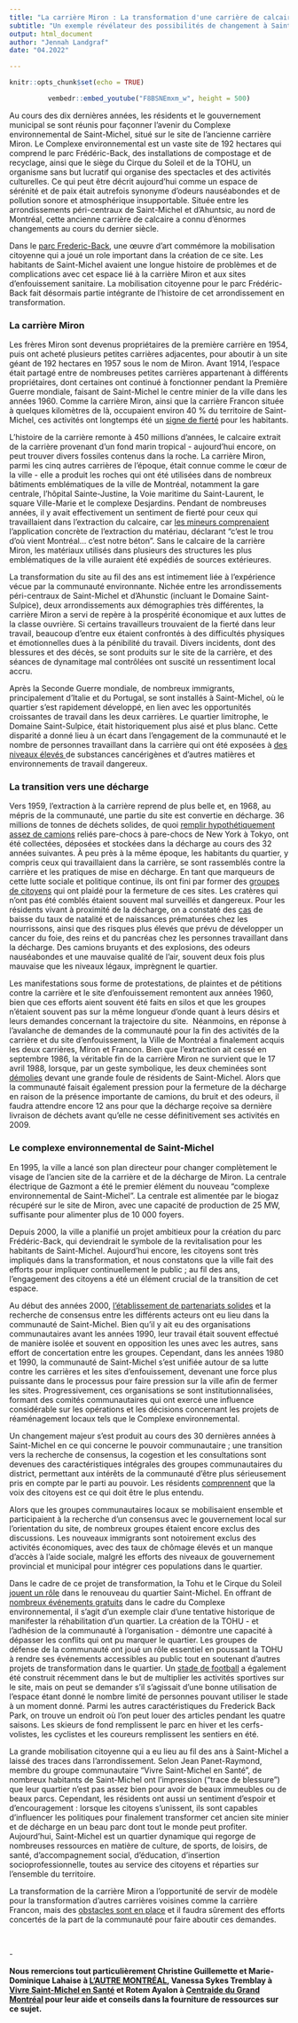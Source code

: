 ```yaml
---
title: "La carrière Miron : La transformation d'une carrière de calcaire industrielle en un complexe environnemental florissant "
subtitle: "Un exemple révélateur des possibilités de changement à Saint-Michel"  
output: html_document
author: "Jennah Landgraf"
date: "04.2022"

---
```


```r
knitr::opts_chunk$set(echo = TRUE)
```

<center>
```r
vembedr::embed_youtube("F8BSNEmxm_w", height = 500)
```
</center>

<p>Au cours des dix derni&egrave;res ann&eacute;es, les r&eacute;sidents et le gouvernement municipal se sont r&eacute;unis pour fa&ccedil;onner l'avenir du Complexe environnemental de Saint-Michel, situ&eacute; sur le site de l'ancienne carri&egrave;re Miron. Le Complexe environnemental est un vaste site de 192 hectares qui comprend le parc Frédéric-Back, des installations de compostage et de recyclage, ainsi que le si&egrave;ge du Cirque du Soleil et de la TOHU, un organisme sans but lucratif qui organise des spectacles et des activit&eacute;s culturelles. Ce qui peut &ecirc;tre d&eacute;crit aujourd'hui comme un espace de s&eacute;r&eacute;nit&eacute; et de paix &eacute;tait autrefois synonyme d'odeurs naus&eacute;abondes et de pollution sonore et atmosph&eacute;rique insupportable. Situ&eacute;e entre les arrondissements p&eacute;ri-centraux de Saint-Michel et d'Ahuntsic, au nord de Montr&eacute;al, cette ancienne carri&egrave;re de calcaire a connu d'&eacute;normes changements au cours du dernier si&egrave;cle.&nbsp;</p>
<p>Dans le <a href="https://montreal.ca/articles/le-parc-frederic-back-une-metamorphose-unique-18997">parc Frederic-Back</a>, une œuvre d’art comm&eacute;more la mobilisation citoyenne qui a joué un role important dans la création de ce site. Les habitants de Saint-Michel avaient une longue histoire de probl&egrave;mes et de complications avec cet espace li&eacute; &agrave; la carri&egrave;re Miron et aux sites d'enfouissement sanitaire. La mobilisation citoyenne pour le parc Fr&eacute;d&eacute;ric-Back fait d&eacute;sormais partie int&eacute;grante de l'histoire de cet arrondissement en transformation.&nbsp;</p>
### La carri&egrave;re Miron
<p>Les fr&egrave;res Miron sont devenus propri&eacute;taires de la premi&egrave;re carri&egrave;re en 1954, puis ont achet&eacute; plusieurs petites carri&egrave;res adjacentes, pour aboutir &agrave; un site g&eacute;ant de 192 hectares en 1957 sous le nom de Miron. Avant 1914, l'espace &eacute;tait partag&eacute; entre de nombreuses petites carri&egrave;res appartenant &agrave; diff&eacute;rents propri&eacute;taires, dont certaines ont continu&eacute; &agrave; fonctionner pendant la Premi&egrave;re Guerre mondiale, faisant de Saint-Michel le centre minier de la ville dans les ann&eacute;es 1960. Comme la carri&egrave;re Miron, ainsi que la carri&egrave;re Francon situ&eacute;e &agrave; quelques kilom&egrave;tres de l&agrave;, occupaient environ 40 % du territoire de Saint-Michel, ces activit&eacute;s ont longtemps &eacute;t&eacute; un <a href="https://vdocuments.pub/la-petite-histoire-de-saint-michel.html">signe de fiert&eacute;</a> pour les habitants.</p>
<p>L'histoire de la carri&egrave;re remonte &agrave; 450 millions d'ann&eacute;es, le calcaire extrait de la carri&egrave;re provenant d'un fond marin tropical - aujourd'hui encore, on peut trouver divers fossiles contenus dans la roche. La carri&egrave;re Miron, parmi les cinq autres carri&egrave;res de l'&eacute;poque, &eacute;tait connue comme le c&oelig;ur de la ville - elle a produit les roches qui ont &eacute;t&eacute; utilis&eacute;es dans de nombreux b&acirc;timents embl&eacute;matiques de la ville de Montr&eacute;al, notamment la gare centrale, l'h&ocirc;pital Sainte-Justine, la Voie maritime du Saint-Laurent, le square Ville-Marie et le complexe Desjardins. Pendant de nombreuses ann&eacute;es, il y avait effectivement un sentiment de fiert&eacute; pour ceux qui travaillaient dans l'extraction du calcaire, car <a href="https://www.arrondissement.com/eng/tout-get-document/u1224-legendary-quarries-saint-michel">les mineurs comprenaient</a> l'application concr&egrave;te de l'extraction du mat&eacute;riau, d&eacute;clarant "c'est le trou d'o&ugrave; vient Montr&eacute;al... c'est notre b&eacute;ton". Sans le calcaire de la carri&egrave;re Miron, les mat&eacute;riaux utilis&eacute;s dans plusieurs des structures les plus embl&eacute;matiques de la ville auraient &eacute;t&eacute; exp&eacute;di&eacute;s de sources ext&eacute;rieures.</p>
<p>La transformation du site au fil des ans est intimement li&eacute;e &agrave; l'exp&eacute;rience v&eacute;cue par la communaut&eacute; environnante. Nich&eacute;e entre les arrondissements p&eacute;ri-centraux de Saint-Michel et d'Ahunstic (incluant le Domaine Saint-Sulpice), deux arrondissements aux d&eacute;mographies tr&egrave;s diff&eacute;rentes, la carri&egrave;re Miron a servi de rep&egrave;re &agrave; la prosp&eacute;rit&eacute; &eacute;conomique et aux luttes de la classe ouvri&egrave;re. Si certains travailleurs trouvaient de la fiert&eacute; dans leur travail, beaucoup d'entre eux &eacute;taient confront&eacute;s &agrave; des difficult&eacute;s physiques et &eacute;motionnelles dues &agrave; la p&eacute;nibilit&eacute; du travail. Divers incidents, dont des blessures et des d&eacute;c&egrave;s, se sont produits sur le site de la carri&egrave;re, et des s&eacute;ances de dynamitage mal contr&ocirc;l&eacute;es ont suscit&eacute; un ressentiment local accru.</p>
<p>Apr&egrave;s la Seconde Guerre mondiale, de nombreux immigrants, principalement d'Italie et du Portugal, se sont install&eacute;s &agrave; Saint-Michel, o&ugrave; le quartier s'est rapidement d&eacute;velopp&eacute;, en lien avec les opportunit&eacute;s croissantes de travail dans les deux carri&egrave;res. Le quartier limitrophe, le Domaine Saint-Sulpice, &eacute;tait historiquement plus ais&eacute; et plus blanc. Cette disparité a donné lieu à un écart dans l'engagement de la communauté et le nombre de personnes travaillant dans la carrière qui ont été exposées à <a href="https://papyrus.bib.umontreal.ca/xmlui/handle/1866/23757">des niveaux élevés </a> de substances cancérigènes et d'autres matières et environnements de travail dangereux.</p>
### La transition vers une d&eacute;charge
<p>Vers 1959, l'extraction &agrave; la carri&egrave;re reprend de plus belle et, en 1968, au m&eacute;pris de la communaut&eacute;, une partie du site est convertie en d&eacute;charge. 36 millions de tonnes de d&eacute;chets solides, de quoi <a href="https://mitpress.universitypressscholarship.com/view/10.7551/mitpress/9780262034951.001.0001/upso-9780262034951-chapter-003">remplir hypoth&eacute;tiquement assez de camions</a> reli&eacute;s pare-chocs &agrave; pare-chocs de New York &agrave; Tokyo, ont &eacute;t&eacute; collect&eacute;es, d&eacute;pos&eacute;es et stock&eacute;es dans la d&eacute;charge au cours des 32 ann&eacute;es suivantes. &Agrave; peu pr&egrave;s &agrave; la m&ecirc;me &eacute;poque, les habitants du quartier, y compris ceux qui travaillaient dans la carri&egrave;re, se sont rassembl&eacute;s contre la carri&egrave;re et les pratiques de mise en d&eacute;charge. En tant que marqueurs de cette lutte sociale et politique continue, ils ont fini par former des <a href="https://www.vivre-saint-michel.org/">groupes de citoyens</a> qui ont plaid&eacute; pour la fermeture de ces sites. Les crat&egrave;res qui n'ont pas &eacute;t&eacute; combl&eacute;s &eacute;taient souvent mal surveill&eacute;s et dangereux. Pour les r&eacute;sidents vivant &agrave; proximit&eacute; de la d&eacute;charge, on a constat&eacute; des <a href="https://mural.maynoothuniversity.ie/5057/1/Aoife_Catriona_Drumm_20140620142635.pdf">cas</a> de baisse du taux de natalit&eacute; et de naissances pr&eacute;matur&eacute;es chez les nourrissons, ainsi que des risques plus &eacute;lev&eacute;s que pr&eacute;vu de d&eacute;velopper un cancer du foie, des reins et du pancr&eacute;as chez les personnes travaillant dans la d&eacute;charge. Des camions bruyants et des explosions, des odeurs naus&eacute;abondes et une mauvaise qualit&eacute; de l'air, souvent deux fois plus mauvaise que les niveaux l&eacute;gaux, impr&egrave;gnent le quartier.</p>
<p>Les manifestations sous forme de protestations, de plaintes et de p&eacute;titions contre la carri&egrave;re et le site d'enfouissement remontent aux ann&eacute;es 1960, bien que ces efforts aient souvent &eacute;t&eacute; faits en silos et que les groupes n'&eacute;taient souvent pas sur la m&ecirc;me longueur d'onde quant &agrave; leurs d&eacute;sirs et leurs demandes concernant la trajectoire du site.&nbsp; N&eacute;anmoins, en r&eacute;ponse &agrave; l'avalanche de demandes de la communaut&eacute; pour la fin des activit&eacute;s de la carri&egrave;re et du site d'enfouissement, la Ville de Montr&eacute;al a finalement acquis les deux carri&egrave;res, Miron et Francon. Bien que l'extraction ait cess&eacute; en septembre 1986, la v&eacute;ritable fin de la carri&egrave;re Miron ne survient que le 17 avril 1988, lorsque, par un geste symbolique, les deux chemin&eacute;es sont <a href="https://numerique.banq.qc.ca/patrimoine/details/52327/1984845?docref=O68CZ3rUq3q-_yRZs7KCwg">d&eacute;molies</a> devant une grande foule de r&eacute;sidents de Saint-Michel. Alors que la communaut&eacute; faisait &eacute;galement pression pour la fermeture de la d&eacute;charge en raison de la pr&eacute;sence importante de camions, du bruit et des odeurs, il faudra attendre encore 12 ans pour que la d&eacute;charge re&ccedil;oive sa derni&egrave;re livraison de d&eacute;chets avant qu'elle ne cesse d&eacute;finitivement ses activit&eacute;s en 2009.&nbsp;</p>
### Le complexe environnemental de Saint-Michel
<p>En 1995, la ville a lanc&eacute; son plan directeur pour changer compl&egrave;tement le visage de l'ancien site de la carri&egrave;re et de la d&eacute;charge de Miron. La centrale &eacute;lectrique de Gazmont a &eacute;t&eacute; le premier &eacute;l&eacute;ment du nouveau "complexe environnemental de Saint-Michel". La centrale est aliment&eacute;e par le biogaz r&eacute;cup&eacute;r&eacute; sur le site de Miron, avec une capacit&eacute; de production de 25 MW, suffisante pour alimenter plus de 10 000 foyers.&nbsp;</p>
<p>Depuis 2000, la ville a planifi&eacute; un projet ambitieux pour la cr&eacute;ation du parc Fr&eacute;d&eacute;ric-Back, qui deviendrait le symbole de la revitalisation pour les habitants de Saint-Michel. Aujourd'hui encore, les citoyens sont tr&egrave;s impliqu&eacute;s dans la transformation, et nous constatons que la ville fait des efforts pour impliquer continuellement le public ; au fil des ans, l'engagement des citoyens a &eacute;t&eacute; un &eacute;l&eacute;ment crucial de la transition de cet espace.</p>
<p>Au d&eacute;but des ann&eacute;es 2000, <a href="https://www.jstor.org/stable/pdf/26195295.pdf">l'&eacute;tablissement de partenariats solides</a> et la recherche de consensus entre les diff&eacute;rents acteurs ont eu lieu dans la communaut&eacute; de Saint-Michel. Bien qu'il y ait eu des organisations communautaires avant les ann&eacute;es 1990, leur travail &eacute;tait souvent effectu&eacute; de mani&egrave;re isol&eacute;e et souvent en opposition les unes avec les autres, sans effort de concertation entre les groupes. Cependant, dans les ann&eacute;es 1980 et 1990, la communaut&eacute; de Saint-Michel s'est unifi&eacute;e autour de sa lutte contre les carri&egrave;res et les sites d'enfouissement, devenant une force plus puissante dans le processus pour faire pression sur la ville afin de fermer les sites. Progressivement, ces organisations se sont institutionnalis&eacute;es, formant des comit&eacute;s communautaires qui ont exercé une influence consid&eacute;rable sur les op&eacute;rations et les d&eacute;cisions concernant les projets de r&eacute;am&eacute;nagement locaux tels que le Complexe environnemental.&nbsp;</p>
<p>Un changement majeur s'est produit au cours des 30 derni&egrave;res ann&eacute;es &agrave; Saint-Michel en ce qui concerne le pouvoir communautaire ; une transition vers la recherche de consensus, la cogestion et les consultations sont devenues des caract&eacute;ristiques int&eacute;grales des groupes communautaires du district, permettant aux int&eacute;r&ecirc;ts de la communaut&eacute; d'&ecirc;tre plus s&eacute;rieusement pris en compte par le parti au pouvoir. Les r&eacute;sidents <a href="https://mtltimes.ca/montreal/st-michel-residents-demonstrate-over-cityaes-plans-for-francon-quarry/">comprennent</a> que la voix des citoyens est ce qui doit &ecirc;tre le plus entendu.</p>
<p>Alors que les groupes communautaires locaux se mobilisaient ensemble et participaient &agrave; la recherche d'un consensus avec le gouvernement local sur l'orientation du site, de nombreux groupes &eacute;taient encore exclus des discussions. Les nouveaux immigrants sont notoirement exclus des activit&eacute;s &eacute;conomiques, avec des taux de ch&ocirc;mage &eacute;lev&eacute;s et un manque d'acc&egrave;s &agrave; l'aide sociale, malgr&eacute; les efforts des niveaux de gouvernement provincial et municipal pour int&eacute;grer ces populations dans le quartier.</p>
<p>Dans le cadre de ce projet de transformation, la Tohu et le Cirque du Soleil <a href="https://books.google.ca/books?hl=en&amp;lr=&amp;id=UQPQnfKv5w0C&amp;oi=fnd&amp;pg=PA83&amp;dq=miron+limestone+quarry+montreal+resident+experience+community+&amp;ots=-roSwEQyQD&amp;sig=MINI_YbCqs-XIZOhuTlbSLWMXdc#v=onepage&amp;q&amp;f=false">jouent un r&ocirc;le</a> dans le renouveau du quartier Saint-Michel. En offrant de <a href="https://tohu.ca/en">nombreux &eacute;v&eacute;nements gratuits</a> dans le cadre du Complexe environnemental, il s'agit d'un exemple clair d'une tentative historique de manifester la r&eacute;habilitation d'un quartier. La cr&eacute;ation de la TOHU - et l'adh&eacute;sion de la communaut&eacute; &agrave; l'organisation - d&eacute;montre une capacit&eacute; &agrave; d&eacute;passer les conflits qui ont pu marquer le quartier. Les groupes de d&eacute;fense de la communaut&eacute; ont jou&eacute; un r&ocirc;le essentiel en poussant la TOHU &agrave; rendre ses &eacute;v&eacute;nements accessibles au public tout en soutenant d'autres projets de transformation dans le quartier. Un <a href="https://www.reminetwork.com/articles/a-look-at-montreals-new-soccer-stadium-design/">stade de football</a> a &eacute;galement &eacute;t&eacute; construit r&eacute;cemment dans le but de multiplier les activit&eacute;s sportives sur le site, mais on peut se demander s'il s'agissait d'une bonne utilisation de l'espace &eacute;tant donn&eacute; le nombre limit&eacute; de personnes pouvant utiliser le stade &agrave; un moment donn&eacute;. Parmi les autres caract&eacute;ristiques du Frederick Back Park, on trouve un endroit o&ugrave; l'on peut louer des articles pendant les quatre saisons. Les skieurs de fond remplissent le parc en hiver et les cerfs-volistes, les cyclistes et les coureurs remplissent les sentiers en &eacute;t&eacute;.&nbsp;</p>
<p>La grande mobilisation citoyenne qui a eu lieu au fil des ans &agrave; Saint-Michel a laiss&eacute; des traces dans l'arrondissement. Selon Jean Panet-Raymond, membre du groupe communautaire "Vivre Saint-Michel en Sant&eacute;", de nombreux habitants de Saint-Michel ont l'impression ("trace de blessure") que leur quartier n'est pas assez bien pour avoir de beaux immeubles ou de beaux parcs. Cependant, les r&eacute;sidents ont aussi un sentiment d'espoir et d'encouragement : lorsque les citoyens s'unissent, ils sont capables d'influencer les politiques pour finalement transformer cet ancien site minier et de d&eacute;charge en un beau parc dont tout le monde peut profiter. Aujourd'hui, Saint-Michel est un quartier dynamique qui regorge de nombreuses ressources en mati&egrave;re de culture, de sports, de loisirs, de sant&eacute;, d'accompagnement social, d'&eacute;ducation, d'insertion socioprofessionnelle, toutes au service des citoyens et r&eacute;parties sur l'ensemble du territoire.</p>
<p>La transformation de la carri&egrave;re Miron a l'opportunit&eacute; de servir de mod&egrave;le pour la transformation d'autres carri&egrave;res voisines comme la carri&egrave;re Francon, mais des <a href="https://mtltimes.ca/montreal/st-michel-residents-demonstrate-over-cityaes-plans-for-francon-quarry/">obstacles sont en place</a> et il faudra s&ucirc;rement des efforts concert&eacute;s de la part de la communaut&eacute; pour faire aboutir ces demandes.</p>
<p>&nbsp;</p>
<p>-&nbsp;</p>
<p><strong>Nous remercions tout particuli&egrave;rement Christine Guillemette et Marie-Dominique Lahaise &agrave; </strong><a href="http://www.autremontreal.com"><strong>L&rsquo;AUTRE MONTR&Eacute;AL</strong></a><strong>, Vanessa Sykes Tremblay &agrave; </strong><a href="https://www.vivre-saint-michel.org/"><strong>Vivre Saint-Michel en Sant&eacute;</strong></a><strong> et Rotem Ayalon &agrave; </strong><a href="https://www.centraide-mtl.org/"><strong>Centraide du Grand Montr&eacute;al</strong></a><strong> pour leur aide et conseils dans la fourniture de ressources sur ce sujet.&nbsp;</strong>&nbsp;</p>
